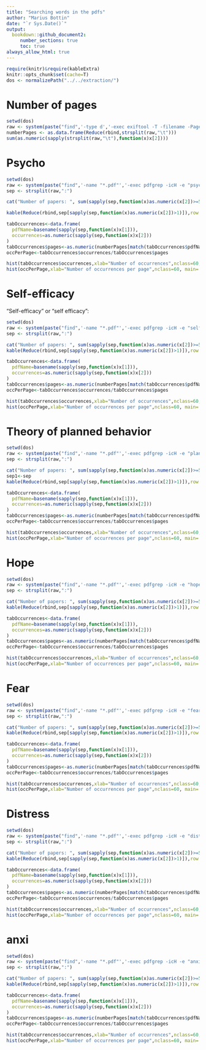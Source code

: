 ```yaml
---
title: "Searching words in the pdfs"
author: "Marius Bottin"
date: "`r Sys.Date()`"
output: 
  bookdown::github_document2:
     number_sections: true
     toc: true
always_allow_html: true
---
```



```r
require(knitr)&require(kableExtra)
knitr::opts_chunk$set(cache=T)
dos <- normalizePath("../../extraction/")
```
# Number of pages

```r
setwd(dos)
raw <- system(paste("find",'-type d','-exec exiftool -T -filename -PageCount -s3 -ext pdf {} \\;'),intern = T)
numberPages <- as.data.frame(Reduce(rbind,strsplit(raw,"\t")))
sum(as.numeric(sapply(strsplit(raw,"\t"),function(x)x[2])))
```

# Psycho

```r
setwd(dos)
raw <- system(paste("find",'-name "*.pdf"','-exec pdfgrep -icH -e "psycho" {} \\;'),intern = T)
sep <- strsplit(raw,":")
```


```r
cat("Number of papers: ", sum(sapply(sep,function(x)as.numeric(x[2])>=5)), "/", length(sep), "include the word 5 times or more\n" )

kable(Reduce(rbind,sep[sapply(sep,function(x)as.numeric(x[2])>1)]),row.names = NA)
```


```r
tabOccurrences<-data.frame(
  pdfName=basename(sapply(sep,function(x)x[1])),
  occurrences=as.numeric(sapply(sep,function(x)x[2]))
)
tabOccurrences$pages<-as.numeric(numberPages[match(tabOccurrences$pdfName,numberPages$V1),2])
occPerPage<-tabOccurrences$occurrences/tabOccurrences$pages

hist(tabOccurrences$occurrences,xlab="Number of occurrences",nclass=60, main='*psycho*',ylab="Number of documents")
hist(occPerPage,xlab="Number of occurrences per page",nclass=60, main='*psycho*',ylab="Number of documents")

```

# Self-efficacy

"Self-efficacy" or "self efficacy":

```r
setwd(dos)
raw <- system(paste("find",'-name "*.pdf"','-exec pdfgrep -icH -e "self.efficacy" {} \\;'),intern = T)
sep <- strsplit(raw,":")
```


```r
cat("Number of papers: ", sum(sapply(sep,function(x)as.numeric(x[2])>=5)), "/", length(sep), "include the word 5 times or more\n" )
kable(Reduce(rbind,sep[sapply(sep,function(x)as.numeric(x[2])>1)]),row.names = NA)
```


```r
tabOccurrences<-data.frame(
  pdfName=basename(sapply(sep,function(x)x[1])),
  occurrences=as.numeric(sapply(sep,function(x)x[2]))
)
tabOccurrences$pages<-as.numeric(numberPages[match(tabOccurrences$pdfName,numberPages$V1),2])
occPerPage<-tabOccurrences$occurrences/tabOccurrences$pages

hist(tabOccurrences$occurrences,xlab="Number of occurrences",nclass=60, main='*self.efficacy*',ylab="Number of documents")
hist(occPerPage,xlab="Number of occurrences per page",nclass=60, main='*self.efficacy*',ylab="Number of documents")
```


# Theory of planned behavior

```r
setwd(dos)
raw <- system(paste("find",'-name "*.pdf"','-exec pdfgrep -icH -e "planned[ -]behaviou?r" {} \\;'),intern = T)
sep <- strsplit(raw,":")
```


```r
cat("Number of papers: ", sum(sapply(sep,function(x)as.numeric(x[2])>=5)), "/", length(sep), "include the word 5 times or more\n" )
sep1<-sep
kable(Reduce(rbind,sep[sapply(sep,function(x)as.numeric(x[2])>1)]),row.names = NA)
```


```r
tabOccurrences<-data.frame(
  pdfName=basename(sapply(sep,function(x)x[1])),
  occurrences=as.numeric(sapply(sep,function(x)x[2]))
)
tabOccurrences$pages<-as.numeric(numberPages[match(tabOccurrences$pdfName,numberPages$V1),2])
occPerPage<-tabOccurrences$occurrences/tabOccurrences$pages

hist(tabOccurrences$occurrences,xlab="Number of occurrences",nclass=60, main='*planned.behaviou?r*',ylab="Number of documents")
hist(occPerPage,xlab="Number of occurrences per page",nclass=60, main='*planned.behaviou?r*',ylab="Number of documents")
```


# Hope


```r
setwd(dos)
raw <- system(paste("find",'-name "*.pdf"','-exec pdfgrep -icH -e "hope" {} \\;'),intern = T)
sep <- strsplit(raw,":")
```


```r
cat("Number of papers: ", sum(sapply(sep,function(x)as.numeric(x[2])>=5)), "/", length(sep), "include the word 5 times or more\n" )
kable(Reduce(rbind,sep[sapply(sep,function(x)as.numeric(x[2])>1)]),row.names = NA)
```


```r
tabOccurrences<-data.frame(
  pdfName=basename(sapply(sep,function(x)x[1])),
  occurrences=as.numeric(sapply(sep,function(x)x[2]))
)
tabOccurrences$pages<-as.numeric(numberPages[match(tabOccurrences$pdfName,numberPages$V1),2])
occPerPage<-tabOccurrences$occurrences/tabOccurrences$pages

hist(tabOccurrences$occurrences,xlab="Number of occurrences",nclass=60, main='*hope*',ylab="Number of documents")
hist(occPerPage,xlab="Number of occurrences per page",nclass=60, main='*hope*',ylab="Number of documents")
```

# Fear


```r
setwd(dos)
raw <- system(paste("find",'-name "*.pdf"','-exec pdfgrep -icH -e "fear" {} \\;'),intern = T)
sep <- strsplit(raw,":")
```


```r
cat("Number of papers: ", sum(sapply(sep,function(x)as.numeric(x[2])>=5)), "/", length(sep), "include the word 5 times or more\n" )
kable(Reduce(rbind,sep[sapply(sep,function(x)as.numeric(x[2])>1)]),row.names = NA)
```


```r
tabOccurrences<-data.frame(
  pdfName=basename(sapply(sep,function(x)x[1])),
  occurrences=as.numeric(sapply(sep,function(x)x[2]))
)
tabOccurrences$pages<-as.numeric(numberPages[match(tabOccurrences$pdfName,numberPages$V1),2])
occPerPage<-tabOccurrences$occurrences/tabOccurrences$pages

hist(tabOccurrences$occurrences,xlab="Number of occurrences",nclass=60, main='*fear*',ylab="Number of documents")
hist(occPerPage,xlab="Number of occurrences per page",nclass=60, main='*fear*',ylab="Number of documents")
```

# Distress


```r
setwd(dos)
raw <- system(paste("find",'-name "*.pdf"','-exec pdfgrep -icH -e "distress" {} \\;'),intern = T)
sep <- strsplit(raw,":")
```


```r
cat("Number of papers: ", sum(sapply(sep,function(x)as.numeric(x[2])>=5)), "/", length(sep), "include the word 5 times or more\n" )
kable(Reduce(rbind,sep[sapply(sep,function(x)as.numeric(x[2])>1)]),row.names = NA)
```


```r
tabOccurrences<-data.frame(
  pdfName=basename(sapply(sep,function(x)x[1])),
  occurrences=as.numeric(sapply(sep,function(x)x[2]))
)
tabOccurrences$pages<-as.numeric(numberPages[match(tabOccurrences$pdfName,numberPages$V1),2])
occPerPage<-tabOccurrences$occurrences/tabOccurrences$pages

hist(tabOccurrences$occurrences,xlab="Number of occurrences",nclass=60, main='*distress*',ylab="Number of documents")
hist(occPerPage,xlab="Number of occurrences per page",nclass=60, main='*distress*',ylab="Number of documents")
```

# anxi


```r
setwd(dos)
raw <- system(paste("find",'-name "*.pdf"','-exec pdfgrep -icH -e "anxi" {} \\;'),intern = T)
sep <- strsplit(raw,":")
```


```r
cat("Number of papers: ", sum(sapply(sep,function(x)as.numeric(x[2])>=5)), "/", length(sep), "include the word 5 times or more\n" )
kable(Reduce(rbind,sep[sapply(sep,function(x)as.numeric(x[2])>1)]),row.names = NA)
```


```r
tabOccurrences<-data.frame(
  pdfName=basename(sapply(sep,function(x)x[1])),
  occurrences=as.numeric(sapply(sep,function(x)x[2]))
)
tabOccurrences$pages<-as.numeric(numberPages[match(tabOccurrences$pdfName,numberPages$V1),2])
occPerPage<-tabOccurrences$occurrences/tabOccurrences$pages

hist(tabOccurrences$occurrences,xlab="Number of occurrences",nclass=60, main='*anxi*',ylab="Number of documents")
hist(occPerPage,xlab="Number of occurrences per page",nclass=60, main='*anxi*',ylab="Number of documents")
```
